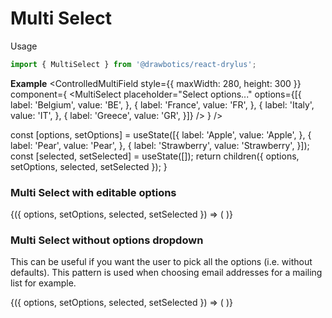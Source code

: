 


# Multi Select
Usage
```jsx
import { MultiSelect } from '@drawbotics/react-drylus';
```

__Example__
<Playground component={MultiSelect}>
  <ControlledMultiField style={{ maxWidth: 280, height: 300 }} component={
    <MultiSelect
      placeholder="Select options..."
      options={[{
        label: 'Belgium',
        value: 'BE',
      }, {
        label: 'France',
        value: 'FR',
      }, {
        label: 'Italy',
        value: 'IT',
      }, {
        label: 'Greece',
        value: 'GR',
      }]} />
  } />
</Playground>

  const [options, setOptions] = useState([{
    label: 'Apple',
    value: 'Apple',
  }, {
    label: 'Pear',
    value: 'Pear',
  }, {
    label: 'Strawberry',
    value: 'Strawberry',
  }]);
  const [selected, setSelected] = useState([]);
  return children({ options, setOptions, selected, setSelected });
}

### Multi Select with editable options
<Playground mode="jsx">
  <div style={{ maxWidth: 280, height: 300 }}>
    <Controller>
      {({ options, setOptions, selected, setSelected }) => (
        <MultiSelect
          allowTyping
          placeholder="Select fruits..."
          typeZonePlaceholder="Add more fruit..."
          options={options}
          values={selected}
          onChange={setSelected}
          onChangeOptions={setOptions} />
        )}
    </Controller>
  </div>
</Playground>

### Multi Select without options dropdown
This can be useful if you want the user to pick all the options (i.e. without defaults). This pattern is used when choosing email addresses for a mailing list for example.
<Playground mode="jsx">
  <div style={{ maxWidth: 500, height: 300 }}>
    <Controller>
      {({ options, setOptions, selected, setSelected }) => (
        <MultiSelect
          allowTyping
          hideOptions
          placeholder="Type to add emails..."
          typeZonePlaceholder="Add more emails..."
          options={options}
          values={selected}
          onChange={setSelected}
          onChangeOptions={setOptions} />
        )}
    </Controller>
  </div>
</Playground>